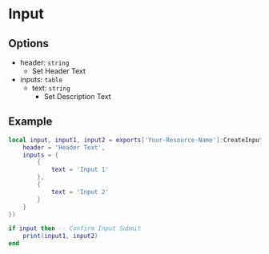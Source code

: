 # Input

## Options

- header: `string`
    - Set Header Text
- inputs: `table`
    - text: `string`
        - Set Description Text

## Example

```lua
local input, input1, input2 = exports['Your-Resource-Name']:CreateInput({
    header = 'Header Text',
    inputs = {
        {
            text = 'Input 1'
        },
        {
            text = 'Input 2'
        }
    }
})

if input then -- Confirm Input Submit
    print(input1, input2)
end
```